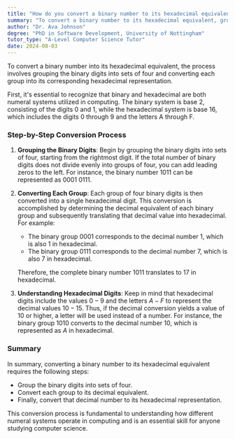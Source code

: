 ```yaml
---
title: "How do you convert a binary number to its hexadecimal equivalent?"
summary: "To convert a binary number to its hexadecimal equivalent, group the binary digits into sets of four and convert each group to hexadecimal."
author: "Dr. Ava Johnson"
degree: "PhD in Software Development, University of Nottingham"
tutor_type: "A-Level Computer Science Tutor"
date: 2024-08-03
---
```


To convert a binary number into its hexadecimal equivalent, the process involves grouping the binary digits into sets of four and converting each group into its corresponding hexadecimal representation.

First, it's essential to recognize that binary and hexadecimal are both numeral systems utilized in computing. The binary system is base 2, consisting of the digits 0 and 1, while the hexadecimal system is base 16, which includes the digits 0 through 9 and the letters A through F.

### Step-by-Step Conversion Process

1. **Grouping the Binary Digits**: Begin by grouping the binary digits into sets of four, starting from the rightmost digit. If the total number of binary digits does not divide evenly into groups of four, you can add leading zeros to the left. For instance, the binary number $1011$ can be represented as $0001\ 0111$.

2. **Converting Each Group**: Each group of four binary digits is then converted into a single hexadecimal digit. This conversion is accomplished by determining the decimal equivalent of each binary group and subsequently translating that decimal value into hexadecimal. For example:
   - The binary group $0001$ corresponds to the decimal number $1$, which is also $1$ in hexadecimal.
   - The binary group $0111$ corresponds to the decimal number $7$, which is also $7$ in hexadecimal.
   
   Therefore, the complete binary number $1011$ translates to $17$ in hexadecimal.

3. **Understanding Hexadecimal Digits**: Keep in mind that hexadecimal digits include the values $0-9$ and the letters $A-F$ to represent the decimal values $10-15$. Thus, if the decimal conversion yields a value of $10$ or higher, a letter will be used instead of a number. For instance, the binary group $1010$ converts to the decimal number $10$, which is represented as $A$ in hexadecimal.

### Summary

In summary, converting a binary number to its hexadecimal equivalent requires the following steps: 

- Group the binary digits into sets of four.
- Convert each group to its decimal equivalent.
- Finally, convert that decimal number to its hexadecimal representation.

This conversion process is fundamental to understanding how different numeral systems operate in computing and is an essential skill for anyone studying computer science.
    